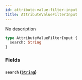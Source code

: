 ```yaml
---
id: attribute-value-filter-input
title: AttributeValueFilterInput
---
```


No description

```graphql
type AttributeValueFilterInput {
  search: String
}
```

### Fields

#### `search` ([`String`](../../../developer/api-reference/scalars/string))
